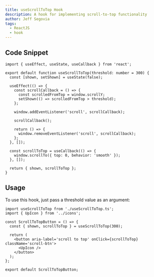 ```yaml
---
title: useScrollToTop Hook
description: A hook for implementing scroll-to-top functionality
author: Jeff Segovia
tags:
  - ReactJS
  - hook
---
```


## Code Snippet

```tsx title="useScrollToTop.ts" showLineNumbers
import { useEffect, useState, useCallback } from 'react';

export default function useScrollToTop(threshold: number = 300) {
  const [shown, setShown] = useState(false);

  useEffect(() => {
    const scrollCallback = () => {
      const scrolledFromTop = window.scrollY;
      setShown(() => scrolledFromTop > threshold);
    };

    window.addEventListener('scroll', scrollCallback);

    scrollCallback();

    return () => {
      window.removeEventListener('scroll', scrollCallback);
    };
  }, []);

  const scrollToTop = useCallback(() => {
    window.scrollTo({ top: 0, behavior: 'smooth' });
  }, []);

  return { shown, scrollToTop };
}
```

## Usage

To use this hook, just pass a threshold value as an argument:

```tsx title="ScrollToTopButton.tsx" showLineNumbers {1, 5, 8}
import useScrollToTop from './useScrollToTop.ts';
import { UpIcon } from '../icons';

const ScrollToTopButton = () => {
  const { shown, scrollToTop } = useScrollToTop(300);

  return (
    <button aria-label='scroll to top' onClick={scrollToTop} className='scroll-btn'>
      <UpIcon />
    </button>
  );
};

export default ScrollToTopButton;
```
